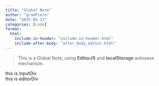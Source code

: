```yaml
---
title: "Global Note"
author: "granPiero"
date: "2025-05-17"
categories: [code]
format: 
  html:
    include-in-header: "include-in-header.html"
    include-after-body: "after_body_editor.html"
---
```


::: {#introDiv}
> This is a Global Note, using **EditorJS** and **localStorage** autosave mechanism.
:::

```{=html}
<div id="inputDiv">this is inputDiv</div>
```

```{=html}
<div id="editorjs">this is editorDiv</div>
```

```{=html}
<script src="ui_elements.js" id="ui_structure type="application/javascript></script>
```

